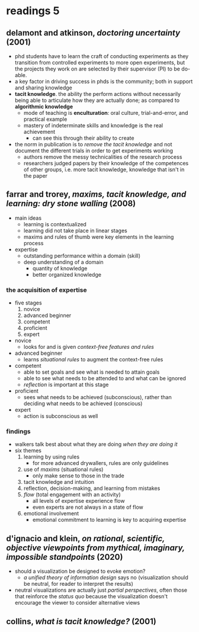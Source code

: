# readings 5

## delamont and atkinson, _doctoring uncertainty_ (2001)
- phd students have to learn the craft of conducting experiments as they transition from controlled experiments to more open experiments, but the projects they work on are selected by their supervisor (PI) to be do-able.
- a key factor in driving success in phds is the community; both in support and sharing knowledge
- **tacit knowledge**. the ability the perform actions without necessarily being able to articulate how they are actually done; as compared to **algorithmic knowledge**
    - mode of teaching is **enculturation**: oral culture, trial-and-error, and practical example
    - mastery of indeterminate skills and knowledge is the real achievement
        - <T tag="comment" /> can see this through their ability to create
- the norm in publication is to _remove the tacit knowledge_ and not document the different trials in order to get experiments working
    - authors remove the messy technicalities of the research process
    - researchers judged papers by their knowledge of the competences of other groups, i.e. more tacit knowledge, knowledge that isn't in the paper

## farrar and trorey, _maxims, tacit knowledge, and learning: dry stone walling_ (2008)
- main ideas
    - learning is contextualized
    - learning did not take place in linear stages
    - maxims and rules of thumb were key elements in the learning process
- expertise
    - outstanding performance within a domain (skill)
    - deep understanding of a domain
        - quantity of knowledge <T tag="sternberg" />
        - better organized knowledge <T tag="sternberg" />

### the acquisition of expertise <T tag="dreyfus" />
- five stages
    1. novice
    2. advanced beginner
    3. competent
    4. proficient
    5. expert
- novice
    - looks for and is given _context-free features and rules_
- advanced beginner
    - learns _situational rules_ to augment the context-free rules
- competent
    - able to set goals and see what is needed to attain goals
    - able to see what needs to be attended to and what can be ignored
    - _reflection_ is important at this stage
- proficient
    - sees what needs to be achieved (subconscious), rather than deciding what needs to be achieved (conscious)
- expert
    - action is subconscious as well

### findings
- walkers talk best about what they are doing _when they are doing it_
- six themes
    1. learning by using rules
        - for more advanced drywallers, rules are only guidelines
    2. use of _maxims_ (situational rules)
        - only make sense to those in the trade
    3. tacit knowledge and intuition
    4. reflection, decision-making, and learning from mistakes
    5. _flow_ (total engagement with an activity)
        - all levels of expertise experience flow
        - even experts are not always in a state of flow
    6. emotional involvement
        - emotional commitment to learning is key to acquiring expertise

## d'ignacio and klein, _on rational, scientific, objective viewpoints from mythical, imaginary, impossible standpoints_ (2020)
- should a visualization be designed to evoke emotion?
    - _a unified theory of information design_ says no (visualization should be neutral, for reader to interpret the results)
- neutral visualizations are actually just _partial perspectives_, often those that reinforce the _status quo_ because the visualization doesn't encourage the viewer to consider alternative views

## collins, _what is tacit knowledge?_ (2001)